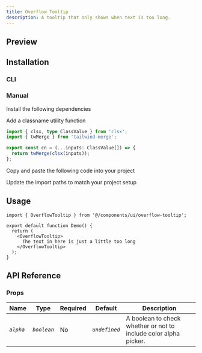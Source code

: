 ```yaml
---
title: Overflow Tooltip
description: A tooltip that only shows when text is too long.
---
```


## Preview

<ComponentPreview
  name='overflow-tooltip-demo'
  v0Url='https://kelvinmai.io/r/overflow-tooltip.json'
/>

## Installation

### CLI

<NpmCommand value='npx shadcn@latest add https://kelvinmai.io/r/overflow-tooltip.json' />

### Manual

<Steps>

<Step>Install the following dependencies</Step>

<NpmCommand value='npm install clsx tailwind-merge' />

<Step>Add a classname utility function</Step>

```ts
import { clsx, type ClassValue } from 'clsx';
import { twMerge } from 'tailwind-merge';

export const cn = (...inputs: ClassValue[]) => {
  return twMerge(clsx(inputs));
};
```

<Step>Copy and paste the following code into your project</Step>

<ComponentSource
  name='overflow-tooltip'
  title='components/overflow-tooltip.tsx'
/>

<Step>Update the import paths to match your project setup</Step>

</Steps>

## Usage

```tsx
import { OverflowTooltip } from '@/components/ui/overflow-tooltip';

export default function Demo() {
  return (
    <OverflowTooltip>
      The text in here is just a little too long
    </OverflowTooltip>
  );
}
```

## API Reference

### Props

| Name      | Type        | Required | Default       | Description                                                      |
| --------- | ----------- | -------- | ------------- | ---------------------------------------------------------------- |
| _`alpha`_ | _`boolean`_ | No       | _`undefined`_ | A boolean to check whether or not to include color alpha picker. |

